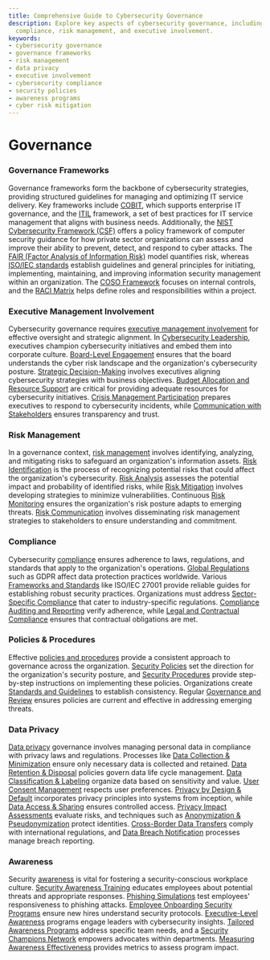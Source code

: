 ```yaml
---
title: Comprehensive Guide to Cybersecurity Governance
description: Explore key aspects of cybersecurity governance, including frameworks,
  compliance, risk management, and executive involvement.
keywords:
- cybersecurity governance
- governance frameworks
- risk management
- data privacy
- executive involvement
- cybersecurity compliance
- security policies
- awareness programs
- cyber risk mitigation
---
```


# Governance

### Governance Frameworks

Governance frameworks form the backbone of cybersecurity strategies, providing structured guidelines for managing and optimizing IT service delivery. Key frameworks include [COBIT](governance/governance_frameworks/cobit/), which supports enterprise IT governance, and the [ITIL](governance/governance_frameworks/itil/) framework, a set of best practices for IT service management that aligns with business needs. Additionally, the [NIST Cybersecurity Framework (CSF)](governance/governance_frameworks/nist_cybersecurity_framework_csf/) offers a policy framework of computer security guidance for how private sector organizations can assess and improve their ability to prevent, detect, and respond to cyber attacks. The [FAIR (Factor Analysis of Information Risk)](governance/governance_frameworks/fair_factor_analysis_of_information_risk/) model quantifies risk, whereas [ISO/IEC standards](governance/governance_frameworks/isoiec_standards/) establish guidelines and general principles for initiating, implementing, maintaining, and improving information security management within an organization. The [COSO Framework](governance/governance_frameworks/coso_framework/) focuses on internal controls, and the [RACI Matrix](governance/governance_frameworks/raci_matrix/) helps define roles and responsibilities within a project.

### Executive Management Involvement

Cybersecurity governance requires [executive management involvement](governance/executive_management_involvement) for effective oversight and strategic alignment. In [Cybersecurity Leadership](governance/executive_management_involvement/cybersecurity_leadership/), executives champion cybersecurity initiatives and embed them into corporate culture. [Board-Level Engagement](governance/executive_management_involvement/board-level_engagement/) ensures that the board understands the cyber risk landscape and the organization's cybersecurity posture. [Strategic Decision-Making](governance/executive_management_involvement/strategic_decision-making/) involves executives aligning cybersecurity strategies with business objectives. [Budget Allocation and Resource Support](governance/executive_management_involvement/budget_allocation_and_resource_support/) are critical for providing adequate resources for cybersecurity initiatives. [Crisis Management Participation](governance/executive_management_involvement/crisis_management_participation/) prepares executives to respond to cybersecurity incidents, while [Communication with Stakeholders](governance/executive_management_involvement/communication_with_stakeholders/) ensures transparency and trust.

### Risk Management

In a governance context, [risk management](governance/risk_management) involves identifying, analyzing, and mitigating risks to safeguard an organization's information assets. [Risk Identification](governance/risk_management/risk_identification/) is the process of recognizing potential risks that could affect the organization's cybersecurity. [Risk Analysis](governance/risk_management/risk_analysis/) assesses the potential impact and probability of identified risks, while [Risk Mitigation](governance/risk_management/risk_mitigation/) involves developing strategies to minimize vulnerabilities. Continuous [Risk Monitoring](governance/risk_management/risk_monitoring/) ensures the organization's risk posture adapts to emerging threats. [Risk Communication](governance/risk_management/risk_communication/) involves disseminating risk management strategies to stakeholders to ensure understanding and commitment.

### Compliance

Cybersecurity [compliance](governance/compliance) ensures adherence to laws, regulations, and standards that apply to the organization's operations. [Global Regulations](governance/compliance/global_regulations/) such as GDPR affect data protection practices worldwide. Various [Frameworks and Standards](governance/compliance/frameworks_and_standards/) like ISO/IEC 27001 provide reliable guides for establishing robust security practices. Organizations must address [Sector-Specific Compliance](governance/compliance/sector-specific_compliance/) that cater to industry-specific regulations. [Compliance Auditing and Reporting](governance/compliance/compliance_auditing_and_reporting/) verify adherence, while [Legal and Contractual Compliance](governance/compliance/legal_and_contractual_compliance/) ensures that contractual obligations are met.

### Policies & Procedures

Effective [policies and procedures](governance/policies_&_procedures) provide a consistent approach to governance across the organization. [Security Policies](governance/policies_&_procedures/security_policies/) set the direction for the organization's security posture, and [Security Procedures](governance/policies_&_procedures/security_procedures/) provide step-by-step instructions on implementing these policies. Organizations create [Standards and Guidelines](governance/policies_&_procedures/standards_and_guidelines/) to establish consistency. Regular [Governance and Review](governance/policies_&_procedures/governance_and_review/) ensures policies are current and effective in addressing emerging threats.

### Data Privacy

[Data privacy](governance/data_privacy) governance involves managing personal data in compliance with privacy laws and regulations. Processes like [Data Collection & Minimization](governance/data_privacy/data_collection_&_minimization/) ensure only necessary data is collected and retained. [Data Retention & Disposal](governance/data_privacy/data_retention_&_disposal/) policies govern data life cycle management. [Data Classification & Labeling](governance/data_privacy/data_classification_&_labeling/) organize data based on sensitivity and value. [User Consent Management](governance/data_privacy/user_consent_management/) respects user preferences. [Privacy by Design & Default](governance/data_privacy/privacy_by_design_&_default/) incorporates privacy principles into systems from inception, while [Data Access & Sharing](governance/data_privacy/data_access_&_sharing/) ensures controlled access. [Privacy Impact Assessments](governance/data_privacy/privacy_impact_assessments/) evaluate risks, and techniques such as [Anonymization & Pseudonymization](governance/data_privacy/anonymization_&_pseudonymization_techniques/) protect identities. [Cross-Border Data Transfers](governance/data_privacy/cross-border_data_transfers/) comply with international regulations, and [Data Breach Notification](governance/data_privacy/data_breach_notification/) processes manage breach reporting.

### Awareness

Security [awareness](governance/awareness) is vital for fostering a security-conscious workplace culture. [Security Awareness Training](governance/awareness/security_awareness_training/) educates employees about potential threats and appropriate responses. [Phishing Simulations](governance/awareness/phishing_simulations/) test employees' responsiveness to phishing attacks. [Employee Onboarding Security Programs](governance/awareness/employee_onboarding_security_programs/) ensure new hires understand security protocols. [Executive-Level Awareness](governance/awareness/executive-level_awareness/) programs engage leaders with cybersecurity insights. [Tailored Awareness Programs](governance/awareness/tailored_awareness_programs/) address specific team needs, and a [Security Champions Network](governance/awareness/security_champions_network/) empowers advocates within departments. [Measuring Awareness Effectiveness](governance/awareness/measuring_awareness_effectiveness/) provides metrics to assess program impact.